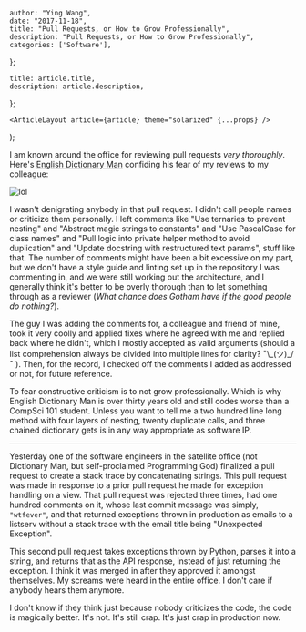 

    author: "Ying Wang",
    date: "2017-11-18",
    title: "Pull Requests, or How to Grow Professionally",
    description: "Pull Requests, or How to Grow Professionally",
    categories: ['Software'],
};

    title: article.title,
    description: article.description,
};

    <ArticleLayout article={article} theme="solarized" {...props} />
);


I am known around the office for reviewing pull requests *very thoroughly*. Here's [English Dictionary Man](/posts/2017/10/15/that_happened_part_2) confiding his fear of my reviews to my colleague:

![lol](/img/posts/2017/11/18/pull_requests_1.png)

I wasn't denigrating anybody in that pull request. I didn't call people names or criticize them personally. I left comments like "Use ternaries to prevent nesting" and "Abstract magic strings to constants" and "Use PascalCase for class names" and "Pull logic into private helper method to avoid duplication" and "Update docstring with restructured text params", stuff like that. The number of comments might have been a bit excessive on my part, but we don't have a style guide and linting set up in the repository I was commenting in, and we were still working out the architecture, and I generally think it's better to be overly thorough than to let something through as a reviewer (*What chance does Gotham have if the good people do nothing?*).

The guy I was adding the comments for, a colleague and friend of mine, took it very coolly and applied fixes where he agreed with me and replied back where he didn't, which I mostly accepted as valid arguments (should a list comprehension always be divided into multiple lines for clarity? ¯\\\_(ツ)\_/¯ ). Then, for the record, I checked off the comments I added as addressed or not, for future reference.

To fear constructive criticism is to not grow professionally. Which is why English Dictionary Man is over thirty years old and still codes worse than a CompSci 101 student. Unless you want to tell me a two hundred line long method with four layers of nesting, twenty duplicate calls, and three chained dictionary gets is in any way appropriate as software IP.
___

Yesterday one of the software engineers in the satellite office (not Dictionary Man, but self-proclaimed Programming God) finalized a pull request to create a stack trace by concatenating strings. This pull request was made in response to a prior pull request he made for exception handling on a view. That pull request was rejected three times, had one hundred comments on it, whose last commit message was simply, `"wtfever"`, and that returned exceptions thrown in production as emails to a listserv without a stack trace with the email title being "Unexpected Exception".

This second pull request takes exceptions thrown by Python, parses it into a string, and returns that as the API response, instead of just returning the exception. I think it was merged in after they approved it amongst themselves. My screams were heard in the entire office. I don't care if anybody hears them anymore.

I don't know if they think just because nobody criticizes the code, the code is magically better. It's not. It's still crap. It's just crap in production now.

